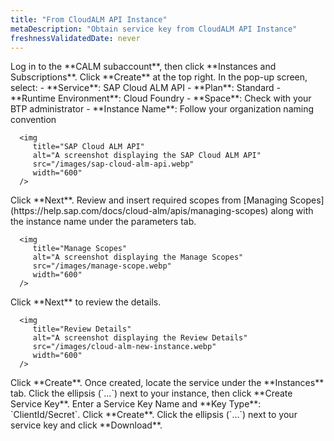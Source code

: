 ```yaml
---
title: "From CloudALM API Instance"
metaDescription: "Obtain service key from CloudALM API Instance"
freshnessValidatedDate: never
---
```


<Steps>
   <Step>
      Log in to the **CALM subaccount**, then click **Instances and Subscriptions**.
   </Step>
   <Step>
      Click **Create** at the top right.
   </Step>
   <Step>
      In the pop-up screen, select:
         - **Service**: SAP Cloud ALM API
         - **Plan**: Standard
         - **Runtime Environment**: Cloud Foundry
         - **Space**: Check with your BTP administrator
         - **Instance Name**: Follow your organization naming convention

      <img
         title="SAP Cloud ALM API"
         alt="A screenshot displaying the SAP Cloud ALM API"
         src="/images/sap-cloud-alm-api.webp"
         width="600"
      />
   </Step>
   <Step>
      Click **Next**.
   </Step>
   <Step>
      Review and insert required scopes from [Managing Scopes](https://help.sap.com/docs/cloud-alm/apis/managing-scopes) along with the instance name under the parameters tab.

      <img
         title="Manage Scopes"
         alt="A screenshot displaying the Manage Scopes"
         src="/images/manage-scope.webp"
         width="600"
      />
   </Step>
   <Step>
      Click **Next** to review the details.

      <img
         title="Review Details"
         alt="A screenshot displaying the Review Details"
         src="/images/cloud-alm-new-instance.webp"
         width="600"
      />
   </Step>
   <Step>
      Click **Create**.
   </Step>
   <Step>
      Once created, locate the service under the **Instances** tab.
   </Step>
   <Step>
      Click the ellipsis (`...`) next to your instance, then click **Create Service Key**.
   </Step>
   <Step>
      Enter a Service Key Name and **Key Type**: `ClientId/Secret`.
   </Step>
   <Step>
      Click **Create**.
   </Step>
   <Step>
      Click the ellipsis (`...`) next to your service key and click **Download**.
   </Step>
</Steps>
